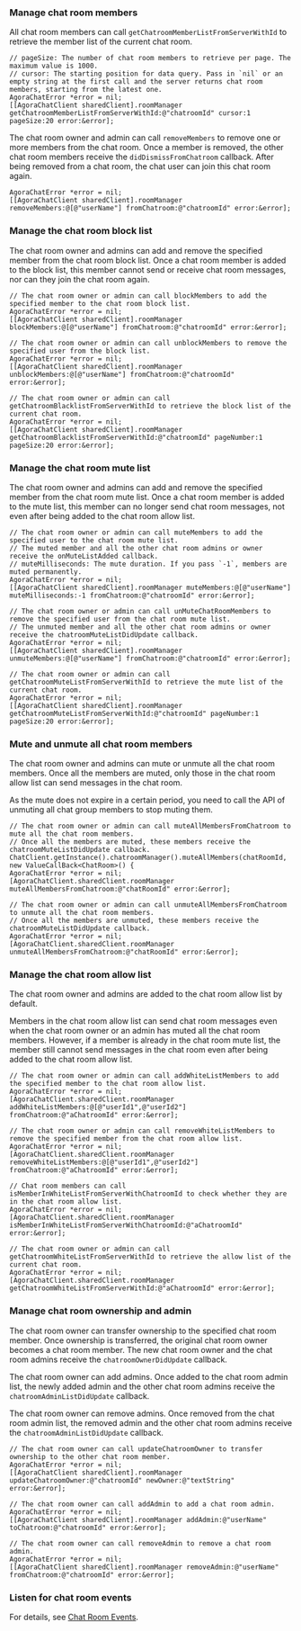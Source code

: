 <PlatformWrapper platform="ios">

### Manage chat room members

All chat room members can call `getChatroomMemberListFromServerWithId` to retrieve the member list of the current chat room.

```objc
// pageSize: The number of chat room members to retrieve per page. The maximum value is 1000.
// cursor: The starting position for data query. Pass in `nil` or an empty string at the first call and the server returns chat room members, starting from the latest one.
AgoraChatError *error = nil;
[[AgoraChatClient sharedClient].roomManager getChatroomMemberListFromServerWithId:@"chatroomId" cursor:1 pageSize:20 error:&error];
```

The chat room owner and admin can call `removeMembers` to remove one or more members from the chat room. Once a member is removed, the other chat room members receive the `didDismissFromChatroom` callback. After being removed from a chat room, the chat user can join this chat room again.

```objc
AgoraChatError *error = nil;
[[AgoraChatClient sharedClient].roomManager removeMembers:@[@"userName"] fromChatroom:@"chatroomId" error:&error];
```


### Manage the chat room block list

The chat room owner and admins can add and remove the specified member from the chat room block list. Once a chat room member is added to the block list, this member cannot send or receive chat room messages, nor can they join the chat room again.

```objc
// The chat room owner or admin can call blockMembers to add the specified member to the chat room block list.
AgoraChatError *error = nil;
[[AgoraChatClient sharedClient].roomManager blockMembers:@[@"userName"] fromChatroom:@"chatroomId" error:&error];

// The chat room owner or admin can call unblockMembers to remove the specified user from the block list.
AgoraChatError *error = nil;
[[AgoraChatClient sharedClient].roomManager unblockMembers:@[@"userName"] fromChatroom:@"chatroomId" error:&error];

// The chat room owner or admin can call getChatroomBlacklistFromServerWithId to retrieve the block list of the current chat room.
AgoraChatError *error = nil;
[[AgoraChatClient sharedClient].roomManager getChatroomBlacklistFromServerWithId:@"chatroomId" pageNumber:1 pageSize:20 error:&error];
```


### Manage the chat room mute list

The chat room owner and admins can add and remove the specified member from the chat room mute list. Once a chat room member is added to the mute list, this member can no longer send chat room messages, not even after being added to the chat room allow list.

```objc
// The chat room owner or admin can call muteMembers to add the specified user to the chat room mute list.
// The muted member and all the other chat room admins or owner receive the onMuteListAdded callback.
// muteMilliseconds: The mute duration. If you pass `-1`, members are muted permanently.
AgoraChatError *error = nil;
[[AgoraChatClient sharedClient].roomManager muteMembers:@[@"userName"] muteMilliseconds:-1 fromChatroom:@"chatroomId" error:&error];

// The chat room owner or admin can call unMuteChatRoomMembers to remove the specified user from the chat room mute list.
// The unmuted member and all the other chat room admins or owner receive the chatroomMuteListDidUpdate callback.
AgoraChatError *error = nil;
[[AgoraChatClient sharedClient].roomManager unmuteMembers:@[@"userName"] fromChatroom:@"chatroomId" error:&error];

// The chat room owner or admin can call getChatroomMuteListFromServerWithId to retrieve the mute list of the current chat room.
AgoraChatError *error = nil;
[[AgoraChatClient sharedClient].roomManager getChatroomMuteListFromServerWithId:@"chatroomId" pageNumber:1 pageSize:20 error:&error];
```


### Mute and unmute all chat room members

The chat room owner and admins can mute or unmute all the chat room members. Once all the members are muted, only those in the chat room allow list can send messages in the chat room.

As the mute does not expire in a certain period, you need to call the API of unmuting all chat group members to stop muting them.

```objc
// The chat room owner or admin can call muteAllMembersFromChatroom to mute all the chat room members.
// Once all the members are muted, these members receive the chatroomMuteListDidUpdate callback.
ChatClient.getInstance().chatroomManager().muteAllMembers(chatRoomId, new ValueCallBack<ChatRoom>() {
AgoraChatError *error = nil;
[AgoraChatClient.sharedClient.roomManager muteAllMembersFromChatroom:@"chatRoomId" error:&error];

// The chat room owner or admin can call unmuteAllMembersFromChatroom to unmute all the chat room members.
// Once all the members are unmuted, these members receive the chatroomMuteListDidUpdate callback.
AgoraChatError *error = nil;
[AgoraChatClient.sharedClient.roomManager unmuteAllMembersFromChatroom:@"chatRoomId" error:&error];
```


### Manage the chat room allow list

The chat room owner and admins are added to the chat room allow list by default.

Members in the chat room allow list can send chat room messages even when the chat room owner or an admin has muted all the chat room members. However, if a member is already in the chat room mute list, the member still cannot send messages in the chat room even after being added to the chat room allow list.

```objc
// The chat room owner or admin can call addWhiteListMembers to add the specified member to the chat room allow list.
AgoraChatError *error = nil;  
[AgoraChatClient.sharedClient.roomManager addWhiteListMembers:@[@"userId1",@"userId2"] fromChatroom:@"aChatroomId" error:&error];

// The chat room owner or admin can call removeWhiteListMembers to remove the specified member from the chat room allow list.
AgoraChatError *error = nil;  
[AgoraChatClient.sharedClient.roomManager removeWhiteListMembers:@[@"userId1",@"userId2"] fromChatroom:@"aChatroomId" error:&error];

// Chat room members can call isMemberInWhiteListFromServerWithChatroomId to check whether they are in the chat room allow list.
AgoraChatError *error = nil;
[AgoraChatClient.sharedClient.roomManager isMemberInWhiteListFromServerWithChatroomId:@"aChatroomId" error:&error];

// The chat room owner or admin can call getChatroomWhiteListFromServerWithId to retrieve the allow list of the current chat room.
AgoraChatError *error = nil;
[AgoraChatClient.sharedClient.roomManager getChatroomWhiteListFromServerWithId:@"aChatroomId" error:&error];
```


### Manage chat room ownership and admin

The chat room owner can transfer ownership to the specified chat room member. Once ownership is transferred, the original chat room owner becomes a chat room member. The new chat room owner and the chat room admins receive the `chatroomOwnerDidUpdate` callback.

The chat room owner can add admins. Once added to the chat room admin list, the newly added admin and the other chat room admins receive the `chatroomAdminListDidUpdate` callback.

The chat room owner can remove admins. Once removed from the chat room admin list, the removed admin and the other chat room admins receive the `chatroomAdminListDidUpdate` callback.

```objc
// The chat room owner can call updateChatroomOwner to transfer ownership to the other chat room member.
AgoraChatError *error = nil;
[[AgoraChatClient sharedClient].roomManager updateChatroomOwner:@"chatroomId" newOwner:@"textString" error:&error];

// The chat room owner can call addAdmin to add a chat room admin.
AgoraChatError *error = nil;
[[AgoraChatClient sharedClient].roomManager addAdmin:@"userName" toChatroom:@"chatroomId" error:&error];

// The chat room owner can call removeAdmin to remove a chat room admin.
AgoraChatError *error = nil;
[[AgoraChatClient sharedClient].roomManager removeAdmin:@"userName" fromChatroom:@"chatroomId" error:&error];
```

### Listen for chat room events

For details, see [Chat Room Events](manage-chatrooms#listen-for-chat-room-events).

</PlatformWrapper>